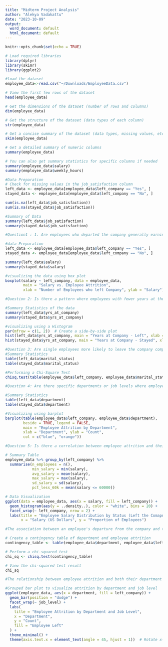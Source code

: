 ```yaml
---
title: "Midterm Project Analysis"
author: "Alekya Vadakattu"
date: "2023-10-09"
output:
  word_document: default
  html_document: default
---
```


```r
knitr::opts_chunk$set(echo = TRUE)
```

```r
# Load required libraries
library(dplyr)
library(skimr)
library(ggplot2)
```

```r
#load the dataset
employee_data<-read.csv("~/Downloads/EmployeeData.csv")
```

```r
# View the first few rows of the dataset
head(employee_data)
```

```r
# Get the dimensions of the dataset (number of rows and columns)
dim(employee_data)
```

```r
# Get the structure of the dataset (data types of each column)
str(employee_data)
```

```r
# Get a concise summary of the dataset (data types, missing values, etc.)
skim(employee_data)
```

```r
# Get a detailed summary of numeric columns
summary(employee_data)
```

```r
# You can also get summary statistics for specific columns if needed
summary(employee_data$salary)
summary(employee_data$weekly_hours)
```
```r
#Data Preparation
# Check for missing values in the job_satisfaction column
left_data <- employee_data[employee_data$left_company == "Yes", ]
stayed_data <- employee_data[employee_data$left_company == "No", ]

sum(is.na(left_data$job_satisfaction))
sum(is.na(stayed_data$job_satisfaction))

```

```r
#Summary of Data
summary(left_data$job_satisfaction)
summary(stayed_data$job_satisfaction)
```

```r
#Question1 : 1.	Are employees who departed the company generally earning lower average salaries than those who remained employed?

#data Preparation
left_data <- employee_data[employee_data$left_company == "Yes", ]
stayed_data <- employee_data[employee_data$left_company == "No", ]

summary(left_data$salary)
summary(stayed_data$salary)
```
```r
#visualizing the data using box plot 
boxplot(salary ~ left_company, data = employee_data, 
        main = "Salary vs. Employee Attrition",
        xlab = "Number of Employees who left Company", ylab = "Salary")

```

```r
#Question 2: Is there a pattern where employees with fewer years at the company are more likely to leave?

#Summary Statistics of the data  
summary(left_data$yrs_at_company)
summary(stayed_data$yrs_at_company)
```
```r
#visualizing using a Histogram 
par(mfrow = c(1, 2))  # Create a side-by-side plot
hist(left_data$yrs_at_company, main = "Years at Company - Left", xlab = "Years")
hist(stayed_data$yrs_at_company, main = "Years at Company - Stayed", xlab = "Years")
```
```r
#Question 3: Are single employees more likely to leave the company compared to married employees?
#Summary Statistics
table(left_data$marital_status)
table(stayed_data$marital_status)
```
```r
#Performing a Chi-Square Test 
chisq.test(table(employee_data$left_company, employee_data$marital_status))
```
```r
#Question 4: Are there specific departments or job levels where employee turnover is higher or lower than average?

#Summary Statistics 
table(left_data$department)
table(stayed_data$department)

```
```r
#Visualizing using barplot
barplot(table(employee_data$left_company, employee_data$department),
        beside = TRUE, legend = FALSE,
        main = "Employee Attrition by Department",
        xlab = "Department", ylab = "Count",
        col = c("blue", "orange"))
```
```r
#Question 5: Is there a correlation between employee attrition and their present salary level?

# Summary Table
employee_data %>% group_by(left_company) %>%
  summarise(n_employees = n(),
            min_salary = min(salary),
            avg_salary = mean(salary),
            max_salary = max(salary),
            sd_salary = sd(salary),
            pct_less_60k = mean(salary <= 60000))
```
```r
# Data Visualization
ggplot(data = employee_data, aes(x = salary, fill = left_company)) +
  geom_histogram(aes(y = ..density..), color = "white", bins = 20) +
  facet_wrap(~ left_company, nrow = 2) +
  labs(title = "Employee Salary Distribution by Status (Left the Comapny - Yes/No)",
       x = "Salary (US Dollars", y = "Proportion of Employees")
```
```r
#The association between an employee's departure from the company and their department

# Create a contingency table of department and employee attrition
contingency_table <- table(employee_data$department, employee_data$left_company)

# Perform a chi-squared test
chi_sq <- chisq.test(contingency_table)

# View the chi-squared test result
chi_sq

```
```r
#The relationship between employee attrition and both their department and job level simultaneously.

#Grouped bar plot to visualize attrition by department and job level
ggplot(employee_data, aes(x = department, fill = left_company)) +
  geom_bar(position = "dodge") +
  facet_wrap(~ job_level) +
  labs(
    title = "Employee Attrition by Department and Job Level",
    x = "Department",
    y = "Count",
    fill = "Employee Left"
  ) +
  theme_minimal() +
  theme(axis.text.x = element_text(angle = 45, hjust = 1))  # Rotate x-axis labels for readability

```







